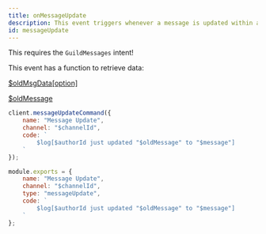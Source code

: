 ```yaml
---
title: onMessageUpdate
description: This event triggers whenever a message is updated within a guild.
id: messageUpdate
---
```



<Aside title="Intents">

This requires the `GuildMessages` intent!

</Aside>

<Aside title="Functions" type="tip">

This event has a function to retrieve data:

[$oldMsgData[option]](/functions/oldmsgdata)

[$oldMessage](/functions/oldmessage)

</Aside>

<Example>

<div slot="default">

```js
client.messageUpdateCommand({
    name: "Message Update",
    channel: "$channelId",
    code: `
        $log[$authorId just updated "$oldMessage" to "$message"]
    `
});
```

</div>
<div slot="handler">

```js
module.exports = {
    name: "Message Update",
    channel: "$channelId",
    type: "messageUpdate",
    code: `
        $log[$authorId just updated "$oldMessage" to "$message"]
    `
};
```

</div>
</Example>